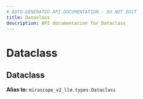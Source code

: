```yaml
---
# AUTO-GENERATED API DOCUMENTATION - DO NOT EDIT
title: Dataclass
description: API documentation for Dataclass
---
```


# Dataclass

## <ApiType type="Alias" path="responses/structured_stream/Dataclass" symbolName="Dataclass" /> Dataclass


**Alias to:** `mirascope_v2_llm.types.Dataclass`
